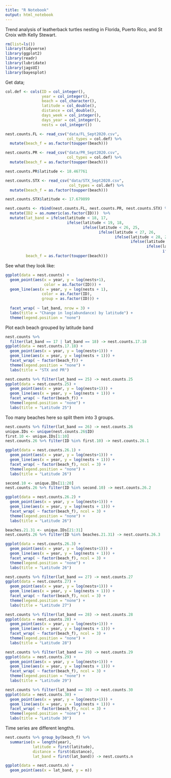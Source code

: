```yaml
---
title: "R Notebook"
output: html_notebook
---
```


Trend analysis of leatherback turtles nesting in Florida, Puerto Rico, and St Croix with Kelly Stewart.

```r
rm(list=ls())
library(tidyverse)
library(ggplot2)
library(readr)
library(lubridate)
library(jagsUI)
library(bayesplot)
```

Get data;

```r
col.def <- cols(ID = col_integer(),
                year = col_integer(),
                beach = col_character(),
                latitude = col_double(),
                distance = col_double(),
                days_week = col_integer(),
                days_year = col_integer(),
                nests = col_integer())

nest.counts.FL <- read_csv("data/FL_Sept2020.csv", 
                           col_types = col.def) %>% 
  mutate(beach_f = as.factor(toupper(beach)))

nest.counts.PR <- read_csv("data/PR_Sept2020.csv", 
                           col_types = col.def) %>% 
  mutate(beach_f = as.factor(toupper(beach)))

nest.counts.PR$latitude <- 18.467761

nest.counts.STX <- read_csv("data/STX_Sept2020.csv", 
                            col_types = col.def) %>% 
  mutate(beach_f = as.factor(toupper(beach)))

nest.counts.STX$latitude <- 17.679899

nest.counts <- rbind(nest.counts.FL, nest.counts.PR, nest.counts.STX) %>%
  mutate(ID2 = as.numeric(as.factor(ID)))  %>% 
  mutate(lat_band = ifelse(latitude < 18, 17,
                           ifelse(latitude < 19, 18, 
                                  ifelse(latitude < 26, 25,
                                         ifelse(latitude < 27, 26,
                                                ifelse(latitude < 28, 27,
                                                       ifelse(latitude < 29, 28,
                                                              ifelse(latitude < 30, 29,
                                                                     ifelse(latitude < 31, 30)))))))),
         beach_f = as.factor(toupper(beach)))

```


See what they look like:

```r
ggplot(data = nest.counts) +
  geom_point(aes(x = year, y = log(nests+1),
                 color = as.factor(ID))) +
  geom_line(aes(x = year, y = log(nests + 1),
                color = as.factor(ID),
                group = as.factor(ID))) +
  
  facet_wrap( ~ lat_band, nrow = 3) +
  labs(title = "Change in log(abundance) by latitude") +
  theme(legend.position = "none")
```

Plot each beach grouped by latitude band

```r
nest.counts %>% 
  filter(lat_band == 17 | lat_band == 18) -> nest.counts.17.18
ggplot(data = nest.counts.17.18) +
  geom_point(aes(x = year, y = log(nests+1))) +
  geom_line(aes(x = year, y = log(nests + 1))) +
  facet_wrap( ~ factor(beach_f)) +
  theme(legend.position = "none") + 
  labs(title = "STX and PR")
```


```r
nest.counts %>% filter(lat_band == 25) -> nest.counts.25
ggplot(data = nest.counts.25) +
  geom_point(aes(x = year, y = log(nests+1))) +
  geom_line(aes(x = year, y = log(nests + 1))) +
  facet_wrap( ~ factor(beach_f)) +
  theme(legend.position = "none") + 
  labs(title = "Latitude 25")
```

Too many beaches here so split them into 3 groups.

```r
nest.counts %>% filter(lat_band == 26) -> nest.counts.26
unique.IDs <- unique(nest.counts.26$ID)
first.10 <- unique.IDs[1:10]
nest.counts.26 %>% filter(ID %in% first.10) -> nest.counts.26.1

ggplot(data = nest.counts.26.1) +
  geom_point(aes(x = year, y = log(nests+1))) +
  geom_line(aes(x = year, y = log(nests + 1))) +
  facet_wrap( ~ factor(beach_f), ncol = 3) +
  theme(legend.position = "none") + 
  labs(title = "Latitude 26")
```

```r
second.10 <- unique.IDs[11:20]
nest.counts.26 %>% filter(ID %in% second.10) -> nest.counts.26.2

ggplot(data = nest.counts.26.2) +
  geom_point(aes(x = year, y = log(nests+1))) +
  geom_line(aes(x = year, y = log(nests + 1))) +
  facet_wrap( ~ factor(beach_f), ncol = 3) +
  theme(legend.position = "none") + 
  labs(title = "Latitude 26")
```

```r
beaches.21.31 <- unique.IDs[21:31]
nest.counts.26 %>% filter(ID %in% beaches.21.31) -> nest.counts.26.3

ggplot(data = nest.counts.26.3) +
  geom_point(aes(x = year, y = log(nests+1))) +
  geom_line(aes(x = year, y = log(nests + 1))) +
  facet_wrap( ~ factor(beach_f), ncol = 3) +
  theme(legend.position = "none") + 
  labs(title = "Latitude 26")
```


```r
nest.counts %>% filter(lat_band == 27) -> nest.counts.27
ggplot(data = nest.counts.27) +
  geom_point(aes(x = year, y = log(nests+1))) +
  geom_line(aes(x = year, y = log(nests + 1))) +
  facet_wrap( ~ factor(beach_f), ncol = 3) +
  theme(legend.position = "none") + 
  labs(title = "Latitude 27")
```


```r
nest.counts %>% filter(lat_band == 28) -> nest.counts.28
ggplot(data = nest.counts.28) +
  geom_point(aes(x = year, y = log(nests+1))) +
  geom_line(aes(x = year, y = log(nests + 1))) +
  facet_wrap( ~ factor(beach_f), ncol = 3) +
  theme(legend.position = "none") + 
  labs(title = "Latitude 28")
```


```r
nest.counts %>% filter(lat_band == 29) -> nest.counts.29
ggplot(data = nest.counts.29) +
  geom_point(aes(x = year, y = log(nests+1))) +
  geom_line(aes(x = year, y = log(nests + 1))) +
  facet_wrap( ~ factor(beach_f), ncol = 3) +
  theme(legend.position = "none") + 
  labs(title = "Latitude 29")
```


```r
nest.counts %>% filter(lat_band == 30) -> nest.counts.30
ggplot(data = nest.counts.30) +
  geom_point(aes(x = year, y = log(nests+1))) +
  geom_line(aes(x = year, y = log(nests + 1))) +
  facet_wrap( ~ factor(beach_f), ncol = 3) +
  theme(legend.position = "none") + 
  labs(title = "Latitude 30")
```

Time series are different lengths. 

```r
nest.counts %>% group_by(beach_f) %>%
  summarise(n = length(year),
            latitude = first(latitude),
            distance = first(distance),
            lat_band = first(lat_band)) -> nest.counts.n

ggplot(data = nest.counts.n) + 
  geom_point(aes(x = lat_band, y = n))
```
